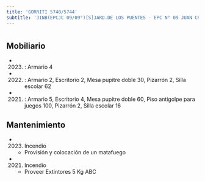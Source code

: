 ```yaml
---
title: 'GORRITI 5740/5744'
subtitle: 'JINB(EPCJC 09/09°)[S]JARD.DE LOS PUENTES - EPC N° 09 JUAN CRISOSTOMO LAFINUR'
---
```


#


## Mobiliario

*  (2023) : Armario 4 

*  (2022) : Armario 2, Escritorio 2, Mesa pupitre doble 30, Pizarrón 2, Silla escolar 62 

*  (2021) : Armario 5, Escritorio 4, Mesa pupitre doble 60, Piso antigolpe para juegos 100, Pizarrón 2, Silla escolar 16 





## Mantenimiento

*  (2023) Incendio 
    + Provisión y colocación de un matafuego

*  (2021) Incendio 
    + Proveer Extintores 5 Kg ABC



